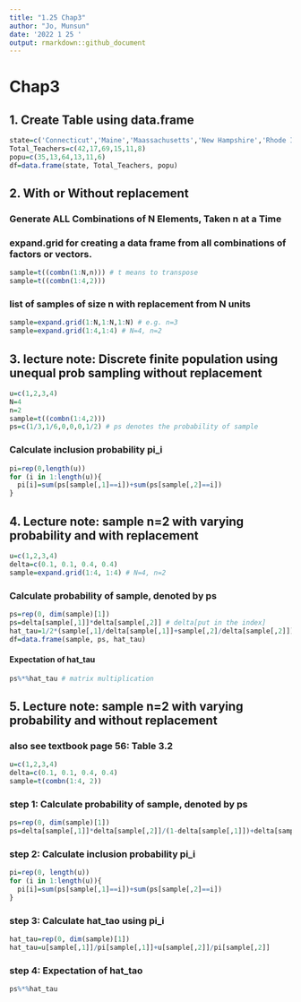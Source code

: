 ---
title: "1.25 Chap3"
author: "Jo, Munsun"
date: '2022 1 25 '
output: rmarkdown::github_document
---


# Chap3

## 1. Create Table using data.frame
```{r}
state=c('Connecticut','Maine','Maassachusetts','New Hampshire','Rhode Island','Vermont')
Total_Teachers=c(42,17,69,15,11,8)
popu=c(35,13,64,13,11,6)
df=data.frame(state, Total_Teachers, popu)
```

## 2. With or Without replacement
### Generate ALL Combinations of N Elements, Taken n at a Time
### expand.grid for creating a data frame from all combinations of factors or vectors.
```{r}
sample=t((combn(1:N,n))) # t means to transpose
sample=t((combn(1:4,2)))
```

### list of samples of size n with replacement from N units
```{r}
sample=expand.grid(1:N,1:N,1:N) # e.g. n=3
sample=expand.grid(1:4,1:4) # N=4, n=2
```
  
## 3. lecture note: Discrete finite population using unequal prob sampling without replacement
```{r}
u=c(1,2,3,4)
N=4
n=2
sample=t((combn(1:4,2)))
ps=c(1/3,1/6,0,0,0,1/2) # ps denotes the probability of sample
```

### Calculate inclusion probability pi_i
```{r}
pi=rep(0,length(u))
for (i in 1:length(u)){
  pi[i]=sum(ps[sample[,1]==i])+sum(ps[sample[,2]==i])
}
```

## 4. Lecture note: sample n=2 with varying probability and with replacement
```{r}
u=c(1,2,3,4)
delta=c(0.1, 0.1, 0.4, 0.4)
sample=expand.grid(1:4, 1:4) # N=4, n=2
```

### Calculate probability of sample, denoted by ps
```{r}
ps=rep(0, dim(sample)[1])
ps=delta[sample[,1]]*delta[sample[,2]] # delta[put in the index]
hat_tau=1/2*(sample[,1]/delta[sample[,1]]+sample[,2]/delta[sample[,2]])
df=data.frame(sample, ps, hat_tau)
```

#### Expectation of hat_tau
```{r}
ps%*%hat_tau # matrix multiplication
```

## 5. Lecture note: sample n=2 with varying probability and **without** replacement
### also see textbook page 56: Table 3.2
```{r}
u=c(1,2,3,4)
delta=c(0.1, 0.1, 0.4, 0.4)
sample=t(combn(1:4, 2))
```

### step 1: Calculate probability of sample, denoted by ps
```{r}
ps=rep(0, dim(sample)[1])
ps=delta[sample[,1]]*delta[sample[,2]]/(1-delta[sample[,1]])+delta[sample[,2]]*delta[sample[,1]]/(1-delta[sample[,2]])
```

### step 2: Calculate inclusion probability pi_i
```{r}
pi=rep(0, length(u))
for (i in 1:length(u)){
  pi[i]=sum(ps[sample[,1]==i])+sum(ps[sample[,2]==i])
}
```

### step 3: Calculate hat_tao using pi_i
```{r}
hat_tau=rep(0, dim(sample)[1])
hat_tau=u[sample[,1]]/pi[sample[,1]]+u[sample[,2]]/pi[sample[,2]]
```

### step 4: Expectation of hat_tao
```{r}
ps%*%hat_tau
```
